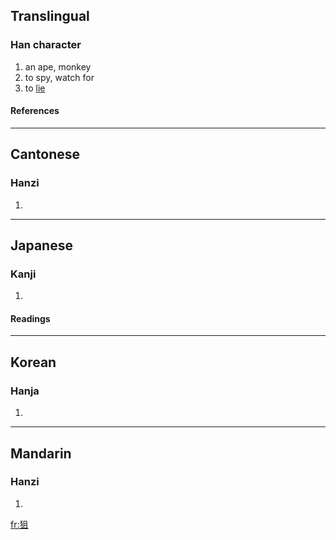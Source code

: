 ==Translingual==
===Han character===
{{Han char|rn=94|rad=犬|as=05|sn=8|four=4721<sub>0</sub>|canj=大竹月一 (KHBM)}}
# an ape, monkey
# to spy, watch for
# to [[lie]]
====References====
{{Han ref|kx=0709.140|dkj=20347|dj=1122.020|hdz=21339.080|uh=72D9|ud=29401|bh=AAAE|bd=43694}}

----
==Cantonese==
===Hanzi===
{{yue-hanzi|jyut=|y=jeui1}}
# {{defn|Cantonese}}

----
==Japanese==
===Kanji===
{{ja-kanji|grade=|rs=犬05}}
# {{defn|Japanese}} 
====Readings====
{{ja-readings|on=[[しょ]] (sho), [[そ]] (so)|kun=[[ねらう]] (nerau)}}

----
==Korean==
===Hanja===
{{ko-hanja|hangeul=[[저]], [[처]]|eumhun=|rv=jeo, cheo|mr=chŏ, ch'ŏ|y=ce, che}}
# {{defn|Korean}}

----
==Mandarin==
===Hanzi===
{{cmn-hanzi|pin=[[jū]] (ju1), [[mí]] (mi2)|wg=chü<sup>1</sup>, mi<sup>2</sup>}}
# {{defn|Mandarin}}

[[fr:狙]]